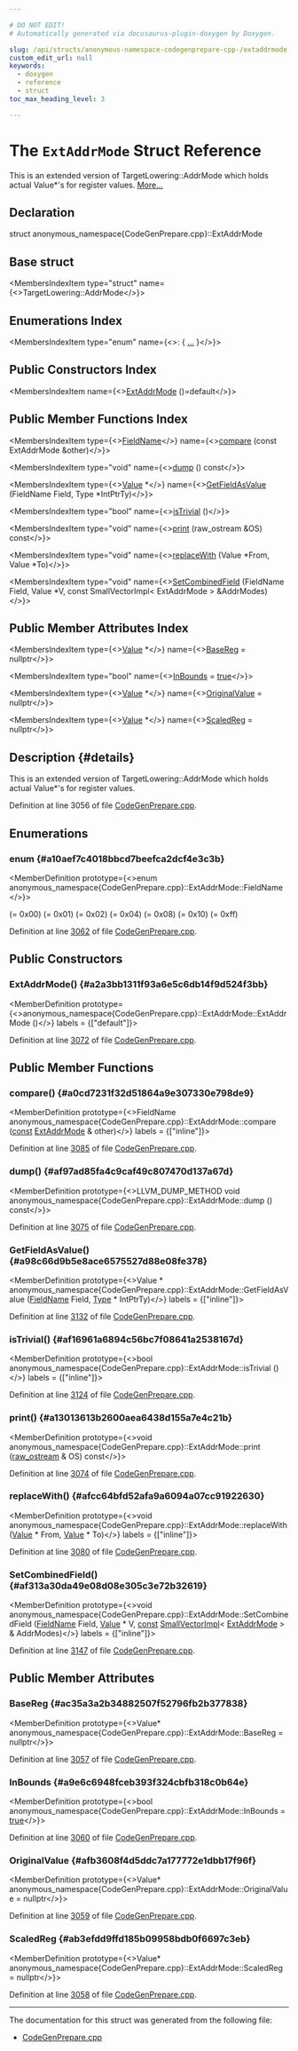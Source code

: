 ```yaml
---

# DO NOT EDIT!
# Automatically generated via docusaurus-plugin-doxygen by Doxygen.

slug: /api/structs/anonymous-namespace-codegenprepare-cpp-/extaddrmode
custom_edit_url: null
keywords:
  - doxygen
  - reference
  - struct
toc_max_heading_level: 3

---
```





# The `ExtAddrMode` Struct Reference

<DoxygenPage pluginConfig={pluginConfig}>

This is an extended version of TargetLowering::AddrMode which holds actual Value&#42;&#39;s for register values. <a href="#details">More...</a>

## Declaration

<CodeBlock>struct anonymous_namespace{CodeGenPrepare.cpp}::ExtAddrMode</CodeBlock>

## Base struct

<MembersIndex>

<MembersIndexItem
  type="struct"
  name={<>TargetLowering::AddrMode</>}>
</MembersIndexItem>

</MembersIndex>

## Enumerations Index

<MembersIndex>

<MembersIndexItem
  type="enum"
  name={<>:  &#123; <a href="#a10aef7c4018bbcd7beefca2dcf4e3c3b">...</a> &#125;</>}>
</MembersIndexItem>

</MembersIndex>

## Public Constructors Index

<MembersIndex>

<MembersIndexItem
  name={<><a href="#a2a3bb1311f93a6e5c6db14f9d524f3bb">ExtAddrMode</a> ()=default</>}>
</MembersIndexItem>

</MembersIndex>

## Public Member Functions Index

<MembersIndex>

<MembersIndexItem
  type={<><a href="#a10aef7c4018bbcd7beefca2dcf4e3c3b">FieldName</a></>}
  name={<><a href="#a0cd7231f32d51864a9e307330e798de9">compare</a> (const ExtAddrMode &amp;other)</>}>
</MembersIndexItem>

<MembersIndexItem
  type="void"
  name={<><a href="#af97ad85fa4c9caf49c807470d137a67d">dump</a> () const</>}>
</MembersIndexItem>

<MembersIndexItem
  type={<><a href="/docs/api/classes/llvm/value">Value</a> &#42;</>}
  name={<><a href="#a98c66d9b5e8ace6575527d88e08fe378">GetFieldAsValue</a> (FieldName Field, Type &#42;IntPtrTy)</>}>
</MembersIndexItem>

<MembersIndexItem
  type="bool"
  name={<><a href="#af16961a6894c56bc7f08641a2538167d">isTrivial</a> ()</>}>
</MembersIndexItem>

<MembersIndexItem
  type="void"
  name={<><a href="#a13013613b2600aea6438d155a7e4c21b">print</a> (raw&#95;ostream &amp;OS) const</>}>
</MembersIndexItem>

<MembersIndexItem
  type="void"
  name={<><a href="#afcc64bfd52afa9a6094a07cc91922630">replaceWith</a> (Value &#42;From, Value &#42;To)</>}>
</MembersIndexItem>

<MembersIndexItem
  type="void"
  name={<><a href="#af313a30da49e08d08e305c3e72b32619">SetCombinedField</a> (FieldName Field, Value &#42;V, const SmallVectorImpl&lt; ExtAddrMode &gt; &amp;AddrModes)</>}>
</MembersIndexItem>

</MembersIndex>

## Public Member Attributes Index

<MembersIndex>

<MembersIndexItem
  type={<><a href="/docs/api/classes/llvm/value">Value</a> &#42;</>}
  name={<><a href="#ac35a3a2b34882507f52796fb2b377838">BaseReg</a> = nullptr</>}>
</MembersIndexItem>

<MembersIndexItem
  type="bool"
  name={<><a href="#a9e6c6948fceb393f324cbfb318c0b64e">InBounds</a> = <a href="/docs/api/files/lib/lib/analysis/basicaliasanalysis-cpp/#af6d5cafbdfc5313e65d990120021a3ec">true</a></>}>
</MembersIndexItem>

<MembersIndexItem
  type={<><a href="/docs/api/classes/llvm/value">Value</a> &#42;</>}
  name={<><a href="#afb3608f4d5ddc7a177772e1dbb17f96f">OriginalValue</a> = nullptr</>}>
</MembersIndexItem>

<MembersIndexItem
  type={<><a href="/docs/api/classes/llvm/value">Value</a> &#42;</>}
  name={<><a href="#ab3efdd9ffd185b09958bdb0f6697c3eb">ScaledReg</a> = nullptr</>}>
</MembersIndexItem>

</MembersIndex>

## Description {#details}

This is an extended version of TargetLowering::AddrMode which holds actual Value&#42;&#39;s for register values.

Definition at line 3056 of file <a href="/docs/api/files/lib/lib/codegen/codegenprepare-cpp">CodeGenPrepare.cpp</a>.

<SectionDefinition>

## Enumerations

### enum  {#a10aef7c4018bbcd7beefca2dcf4e3c3b}

<MemberDefinition
  prototype={<>enum anonymous_namespace&#123;CodeGenPrepare.cpp&#125;::ExtAddrMode::FieldName </>}>

<EnumerationList title="Enumeration values">

<Link id="a10aef7c4018bbcd7beefca2dcf4e3c3bade3fdafc2a520488937de65060546976" />
<EnumerationListItem name="NoField">
 (= 0x00)
</EnumerationListItem>

<Link id="a10aef7c4018bbcd7beefca2dcf4e3c3bafbb3f111d9869fde071cbdd50c50fd9e" />
<EnumerationListItem name="BaseRegField">
 (= 0x01)
</EnumerationListItem>

<Link id="a10aef7c4018bbcd7beefca2dcf4e3c3baf4d9622b8e7495cb65099c1333085a24" />
<EnumerationListItem name="BaseGVField">
 (= 0x02)
</EnumerationListItem>

<Link id="a10aef7c4018bbcd7beefca2dcf4e3c3ba00291a866d6acfad336e7606f1c17c92" />
<EnumerationListItem name="BaseOffsField">
 (= 0x04)
</EnumerationListItem>

<Link id="a10aef7c4018bbcd7beefca2dcf4e3c3ba1b3ebdf8bae0e1f7aad691b016c5a178" />
<EnumerationListItem name="ScaledRegField">
 (= 0x08)
</EnumerationListItem>

<Link id="a10aef7c4018bbcd7beefca2dcf4e3c3bad9eaab024b6516aae7cd2912a8ed4101" />
<EnumerationListItem name="ScaleField">
 (= 0x10)
</EnumerationListItem>

<Link id="a10aef7c4018bbcd7beefca2dcf4e3c3ba487a1fc3c02e9df7cb63a01968499611" />
<EnumerationListItem name="MultipleFields">
 (= 0xff)
</EnumerationListItem>

</EnumerationList>

Definition at line <a href="/docs/api/files/lib/lib/codegen/codegenprepare-cpp/#l03062">3062</a> of file <a href="/docs/api/files/lib/lib/codegen/codegenprepare-cpp">CodeGenPrepare.cpp</a>.
</MemberDefinition>

</SectionDefinition>

<SectionDefinition>

## Public Constructors

### ExtAddrMode() {#a2a3bb1311f93a6e5c6db14f9d524f3bb}

<MemberDefinition
  prototype={<>anonymous&#95;namespace&#123;CodeGenPrepare.cpp&#125;::ExtAddrMode::ExtAddrMode ()</>}
  labels = {["default"]}>

Definition at line <a href="/docs/api/files/lib/lib/codegen/codegenprepare-cpp/#l03072">3072</a> of file <a href="/docs/api/files/lib/lib/codegen/codegenprepare-cpp">CodeGenPrepare.cpp</a>.
</MemberDefinition>

</SectionDefinition>

<SectionDefinition>

## Public Member Functions

### compare() {#a0cd7231f32d51864a9e307330e798de9}

<MemberDefinition
  prototype={<>FieldName anonymous&#95;namespace&#123;CodeGenPrepare.cpp&#125;::ExtAddrMode::compare (<a href="/docs/api/files/lib/lib/target/lib/target/aarch64/aarch64promoteconstant-cpp/#a90f8350fecae261c25be85d38b451bff">const</a> <a href="/docs/api/structs/anonymous-namespace-codegenprepare-cpp-/extaddrmode">ExtAddrMode</a> &amp; other)</>}
  labels = {["inline"]}>

Definition at line <a href="/docs/api/files/lib/lib/codegen/codegenprepare-cpp/#l03085">3085</a> of file <a href="/docs/api/files/lib/lib/codegen/codegenprepare-cpp">CodeGenPrepare.cpp</a>.
</MemberDefinition>

### dump() {#af97ad85fa4c9caf49c807470d137a67d}

<MemberDefinition
  prototype={<>LLVM&#95;DUMP&#95;METHOD void anonymous&#95;namespace&#123;CodeGenPrepare.cpp&#125;::ExtAddrMode::dump () const</>}>

Definition at line <a href="/docs/api/files/lib/lib/codegen/codegenprepare-cpp/#l03075">3075</a> of file <a href="/docs/api/files/lib/lib/codegen/codegenprepare-cpp">CodeGenPrepare.cpp</a>.
</MemberDefinition>

### GetFieldAsValue() {#a98c66d9b5e8ace6575527d88e08fe378}

<MemberDefinition
  prototype={<>Value &#42; anonymous&#95;namespace&#123;CodeGenPrepare.cpp&#125;::ExtAddrMode::GetFieldAsValue (<a href="#a10aef7c4018bbcd7beefca2dcf4e3c3b">FieldName</a> Field, <a href="/docs/api/classes/llvm/type">Type</a> &#42; IntPtrTy)</>}
  labels = {["inline"]}>

Definition at line <a href="/docs/api/files/lib/lib/codegen/codegenprepare-cpp/#l03132">3132</a> of file <a href="/docs/api/files/lib/lib/codegen/codegenprepare-cpp">CodeGenPrepare.cpp</a>.
</MemberDefinition>

### isTrivial() {#af16961a6894c56bc7f08641a2538167d}

<MemberDefinition
  prototype={<>bool anonymous&#95;namespace&#123;CodeGenPrepare.cpp&#125;::ExtAddrMode::isTrivial ()</>}
  labels = {["inline"]}>

Definition at line <a href="/docs/api/files/lib/lib/codegen/codegenprepare-cpp/#l03124">3124</a> of file <a href="/docs/api/files/lib/lib/codegen/codegenprepare-cpp">CodeGenPrepare.cpp</a>.
</MemberDefinition>

### print() {#a13013613b2600aea6438d155a7e4c21b}

<MemberDefinition
  prototype={<>void anonymous&#95;namespace&#123;CodeGenPrepare.cpp&#125;::ExtAddrMode::print (<a href="/docs/api/classes/llvm/raw-ostream">raw&#95;ostream</a> &amp; OS) const</>}>

Definition at line <a href="/docs/api/files/lib/lib/codegen/codegenprepare-cpp/#l03074">3074</a> of file <a href="/docs/api/files/lib/lib/codegen/codegenprepare-cpp">CodeGenPrepare.cpp</a>.
</MemberDefinition>

### replaceWith() {#afcc64bfd52afa9a6094a07cc91922630}

<MemberDefinition
  prototype={<>void anonymous&#95;namespace&#123;CodeGenPrepare.cpp&#125;::ExtAddrMode::replaceWith (<a href="/docs/api/classes/llvm/value">Value</a> &#42; From, <a href="/docs/api/classes/llvm/value">Value</a> &#42; To)</>}
  labels = {["inline"]}>

Definition at line <a href="/docs/api/files/lib/lib/codegen/codegenprepare-cpp/#l03080">3080</a> of file <a href="/docs/api/files/lib/lib/codegen/codegenprepare-cpp">CodeGenPrepare.cpp</a>.
</MemberDefinition>

### SetCombinedField() {#af313a30da49e08d08e305c3e72b32619}

<MemberDefinition
  prototype={<>void anonymous&#95;namespace&#123;CodeGenPrepare.cpp&#125;::ExtAddrMode::SetCombinedField (<a href="#a10aef7c4018bbcd7beefca2dcf4e3c3b">FieldName</a> Field, <a href="/docs/api/classes/llvm/value">Value</a> &#42; V, <a href="/docs/api/files/lib/lib/target/lib/target/aarch64/aarch64promoteconstant-cpp/#a90f8350fecae261c25be85d38b451bff">const</a> <a href="/docs/api/classes/llvm/smallvectorimpl">SmallVectorImpl</a>&lt; <a href="/docs/api/structs/anonymous-namespace-codegenprepare-cpp-/extaddrmode">ExtAddrMode</a> &gt; &amp; AddrModes)</>}
  labels = {["inline"]}>

Definition at line <a href="/docs/api/files/lib/lib/codegen/codegenprepare-cpp/#l03147">3147</a> of file <a href="/docs/api/files/lib/lib/codegen/codegenprepare-cpp">CodeGenPrepare.cpp</a>.
</MemberDefinition>

</SectionDefinition>

<SectionDefinition>

## Public Member Attributes

### BaseReg {#ac35a3a2b34882507f52796fb2b377838}

<MemberDefinition
  prototype={<>Value&#42; anonymous&#95;namespace&#123;CodeGenPrepare.cpp&#125;::ExtAddrMode::BaseReg = nullptr</>}>

Definition at line <a href="/docs/api/files/lib/lib/codegen/codegenprepare-cpp/#l03057">3057</a> of file <a href="/docs/api/files/lib/lib/codegen/codegenprepare-cpp">CodeGenPrepare.cpp</a>.
</MemberDefinition>

### InBounds {#a9e6c6948fceb393f324cbfb318c0b64e}

<MemberDefinition
  prototype={<>bool anonymous&#95;namespace&#123;CodeGenPrepare.cpp&#125;::ExtAddrMode::InBounds = <a href="/docs/api/files/lib/lib/analysis/basicaliasanalysis-cpp/#af6d5cafbdfc5313e65d990120021a3ec">true</a></>}>

Definition at line <a href="/docs/api/files/lib/lib/codegen/codegenprepare-cpp/#l03060">3060</a> of file <a href="/docs/api/files/lib/lib/codegen/codegenprepare-cpp">CodeGenPrepare.cpp</a>.
</MemberDefinition>

### OriginalValue {#afb3608f4d5ddc7a177772e1dbb17f96f}

<MemberDefinition
  prototype={<>Value&#42; anonymous&#95;namespace&#123;CodeGenPrepare.cpp&#125;::ExtAddrMode::OriginalValue = nullptr</>}>

Definition at line <a href="/docs/api/files/lib/lib/codegen/codegenprepare-cpp/#l03059">3059</a> of file <a href="/docs/api/files/lib/lib/codegen/codegenprepare-cpp">CodeGenPrepare.cpp</a>.
</MemberDefinition>

### ScaledReg {#ab3efdd9ffd185b09958bdb0f6697c3eb}

<MemberDefinition
  prototype={<>Value&#42; anonymous&#95;namespace&#123;CodeGenPrepare.cpp&#125;::ExtAddrMode::ScaledReg = nullptr</>}>

Definition at line <a href="/docs/api/files/lib/lib/codegen/codegenprepare-cpp/#l03058">3058</a> of file <a href="/docs/api/files/lib/lib/codegen/codegenprepare-cpp">CodeGenPrepare.cpp</a>.
</MemberDefinition>

</SectionDefinition>

<hr/>

The documentation for this struct was generated from the following file:

<ul>
<li><a href="/docs/api/files/lib/lib/codegen/codegenprepare-cpp">CodeGenPrepare.cpp</a></li>
</ul>

</DoxygenPage>
